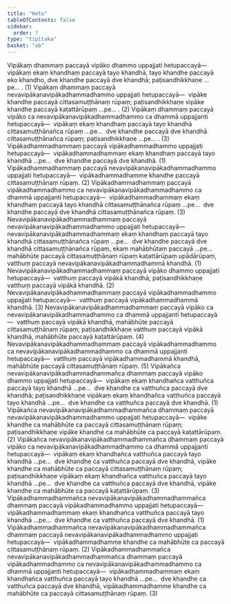 ```yaml
---
title: "Hetu"
tableOfContents: false
sidebar:
  order: 7
type: "tipitaka"
basket: "ab"
---
```



<DynamicBreadcrumb />

<Division number="58">

<Paragraph number="2165">
Vipākaṃ dhammaṃ paccayā vipāko dhammo uppajjati hetupaccayā—  vipākaṃ ekaṃ khandhaṃ paccayā tayo khandhā, tayo khandhe paccayā eko khandho, dve khandhe paccayā dve khandhā; paṭisandhikkhaṇe …pe… . (1)
</Paragraph>

<Paragraph number="2166">
Vipākaṃ dhammaṃ paccayā nevavipākanavipākadhammadhammo uppajjati hetupaccayā—  vipāke khandhe paccayā cittasamuṭṭhānaṃ rūpaṃ; paṭisandhikkhaṇe vipāke khandhe paccayā kaṭattārūpaṃ …pe… . (2)
</Paragraph>

<Paragraph number="2167">
Vipākaṃ dhammaṃ paccayā vipāko ca nevavipākanavipākadhammadhammo ca dhammā uppajjanti hetupaccayā—  vipākaṃ ekaṃ khandhaṃ paccayā tayo khandhā cittasamuṭṭhānañca rūpaṃ …pe…  dve khandhe paccayā dve khandhā cittasamuṭṭhānañca rūpaṃ; paṭisandhikkhaṇe …pe… . (3)
</Paragraph>

<Paragraph number="2168">
Vipākadhammadhammaṃ paccayā vipākadhammadhammo uppajjati hetupaccayā—  vipākadhammadhammaṃ ekaṃ khandhaṃ paccayā tayo khandhā …pe…  dve khandhe paccayā dve khandhā. (1)
</Paragraph>

<Paragraph number="2169">
Vipākadhammadhammaṃ paccayā nevavipākanavipākadhammadhammo uppajjati hetupaccayā—  vipākadhammadhamme khandhe paccayā cittasamuṭṭhānaṃ rūpaṃ. (2)
</Paragraph>

<Paragraph number="2170">
Vipākadhammadhammaṃ paccayā vipākadhammadhammo ca nevavipākanavipākadhammadhammo ca dhammā uppajjanti hetupaccayā—  vipākadhammadhammaṃ ekaṃ khandhaṃ paccayā tayo khandhā cittasamuṭṭhānañca rūpaṃ …pe…  dve khandhe paccayā dve khandhā cittasamuṭṭhānañca rūpaṃ. (3)
</Paragraph>

<Paragraph number="2171">
Nevavipākanavipākadhammadhammaṃ paccayā nevavipākanavipākadhammadhammo uppajjati hetupaccayā—  nevavipākanavipākadhammadhammaṃ ekaṃ khandhaṃ paccayā tayo khandhā cittasamuṭṭhānañca rūpaṃ …pe…  dve khandhe paccayā dve khandhā cittasamuṭṭhānañca rūpaṃ, ekaṃ mahābhūtaṃ paccayā …pe…  mahābhūte paccayā cittasamuṭṭhānaṃ rūpaṃ kaṭattārūpaṃ upādārūpaṃ, vatthuṃ paccayā nevavipākanavipākadhammadhammā khandhā. (1)
</Paragraph>

<Paragraph number="2172">
Nevavipākanavipākadhammadhammaṃ paccayā vipāko dhammo uppajjati hetupaccayā—  vatthuṃ paccayā vipākā khandhā; paṭisandhikkhaṇe vatthuṃ paccayā vipākā khandhā. (2)
</Paragraph>

<Paragraph number="2173">
Nevavipākanavipākadhammadhammaṃ paccayā vipākadhammadhammo uppajjati hetupaccayā—  vatthuṃ paccayā vipākadhammadhammā khandhā. (3)
</Paragraph>

<Paragraph number="2174">
Nevavipākanavipākadhammadhammaṃ paccayā vipāko ca nevavipākanavipākadhammadhammo ca dhammā uppajjanti hetupaccayā—  vatthuṃ paccayā vipākā khandhā, mahābhūte paccayā cittasamuṭṭhānaṃ rūpaṃ; paṭisandhikkhaṇe vatthuṃ paccayā vipākā khandhā, mahābhūte paccayā kaṭattārūpaṃ. (4)
</Paragraph>

<Paragraph number="2175">
Nevavipākanavipākadhammadhammaṃ paccayā vipākadhammadhammo ca nevavipākanavipākadhammadhammo ca dhammā uppajjanti hetupaccayā—  vatthuṃ paccayā vipākadhammadhammā khandhā, mahābhūte paccayā cittasamuṭṭhānaṃ rūpaṃ. (5)
</Paragraph>

</Division>
<Division number="59">

<Paragraph number="2176">
Vipākañca nevavipākanavipākadhammadhammañca dhammaṃ paccayā vipāko dhammo uppajjati hetupaccayā—  vipākaṃ ekaṃ khandhañca vatthuñca paccayā tayo khandhā …pe…  dve khandhe ca vatthuñca paccayā dve khandhā; paṭisandhikkhaṇe vipākaṃ ekaṃ khandhañca vatthuñca paccayā tayo khandhā …pe…  dve khandhe ca vatthuñca paccayā dve khandhā. (1)
</Paragraph>

<Paragraph number="2177">
Vipākañca nevavipākanavipākadhammadhammañca dhammaṃ paccayā nevavipākanavipākadhammadhammo uppajjati hetupaccayā—  vipāke khandhe ca mahābhūte ca paccayā cittasamuṭṭhānaṃ rūpaṃ; paṭisandhikkhaṇe vipāke khandhe ca mahābhūte ca paccayā kaṭattārūpaṃ. (2)
</Paragraph>

<Paragraph number="2178">
Vipākañca nevavipākanavipākadhammadhammañca dhammaṃ paccayā vipāko ca nevavipākanavipākadhammadhammo ca dhammā uppajjanti hetupaccayā—  vipākaṃ ekaṃ khandhañca vatthuñca paccayā tayo khandhā …pe…  dve khandhe ca vatthuñca paccayā dve khandhā, vipāke khandhe ca mahābhūte ca paccayā cittasamuṭṭhānaṃ rūpaṃ; paṭisandhikkhaṇe vipākaṃ ekaṃ khandhañca vatthuñca paccayā tayo khandhā …pe…  dve khandhe ca vatthuñca paccayā dve khandhā, vipāke khandhe ca mahābhūte ca paccayā kaṭattārūpaṃ. (3)
</Paragraph>

</Division>
<Division number="60">

<Paragraph number="2179">
Vipākadhammadhammañca nevavipākanavipākadhammadhammañca dhammaṃ paccayā vipākadhammadhammo uppajjati hetupaccayā—  vipākadhammadhammaṃ ekaṃ khandhañca vatthuñca paccayā tayo khandhā …pe…  dve khandhe ca vatthuñca paccayā dve khandhā. (1)
</Paragraph>

<Paragraph number="2180">
Vipākadhammadhammañca nevavipākanavipākadhammadhammañca dhammaṃ paccayā nevavipākanavipākadhammadhammo uppajjati hetupaccayā—  vipākadhammadhamme khandhe ca mahābhūte ca paccayā cittasamuṭṭhānaṃ rūpaṃ. (2)
</Paragraph>

<Paragraph number="2181">
Vipākadhammadhammañca nevavipākanavipākadhammadhammañca dhammaṃ paccayā vipākadhammadhammo ca nevavipākanavipākadhammadhammo ca dhammā uppajjanti hetupaccayā—  vipākadhammadhammaṃ ekaṃ khandhañca vatthuñca paccayā tayo khandhā …pe…  dve khandhe ca vatthuñca paccayā dve khandhā, vipākadhammadhamme khandhe ca mahābhūte ca paccayā cittasamuṭṭhānaṃ rūpaṃ. (3)
</Paragraph>
</Division>